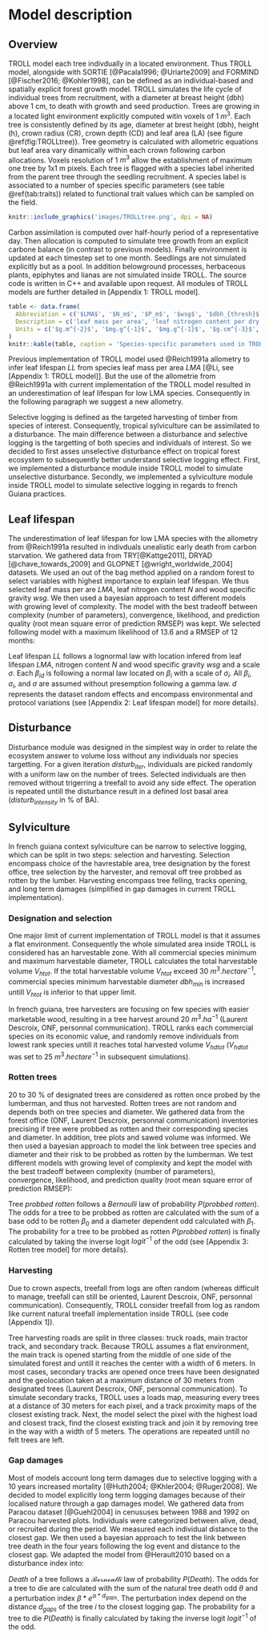 # Model description

## Overview

TROLL model each tree indivdually in a located environment. Thus TROLL model, alongside with SORTIE  [@Pacala1996; @Uriarte2009] and FORMIND [@Fischer2016; @Kohler1998], can be defined as an individual-based and spatially explicit forest growth model. TROLL simulates the life cycle of individual trees from recruitment, with a diameter at breast height (dbh) above 1 cm, to death with growth and seed production. Trees are growing in a located light environment explicitly computed witin voxels of 1 $m^3$. Each tree is consistently defined by its age, diameter at brest height (dbh), height (h), crown radius (CR), crown depth (CD) and leaf area (LA) (see figure \@ref(fig:TROLLtree)). Tree geometry is calculated with allometric equations but leaf area vary dinamically within each crown following carbon allocations. Voxels resolution of 1 $m^3$ allow the establishment of maximum one tree by 1x1 m pixels. Each tree is flagged with a species label inherited from the parent tree through the seedling recruitment. A species label is associated to a number of species specific parameters (see table \@ref(tab:traits)) related to functional trait values which can be sampled on the field.

```r
knitr::include_graphics('images/TROLLtree.png', dpi = NA)
```

Carbon assimilation is computed over half-hourly period of a representative day. Then allocation is computed to simulate tree growth from an explicit carbone balance (in contrast to previous models). Finally environment is updated at each timestep set to one month. Seedlings are not simulated explicitly but as a pool. In addition belowground processes, herbaceous plants, epiphytes and lianas are not simulated inside TROLL. The source code is written in C++ and available upon request. All modules of TROLL models are further detailed in [Appendix 1: TROLL model].

```r
table <- data.frame(
  Abbreviation = c('$LMA$', '$N_m$', '$P_m$', '$wsg$', '$dbh_{thresh}$', '$h_{lim}$', '$a_h$'),
  Description = c('leaf mass per area', 'leaf nitrogen content per dry mass', 'leaf phosphorous content per dry mass', 'wood specific gravity', 'diameter at breasth height threshold', 'asymptotic height', 'parameter of the tree-height-dbh allometry'),
  Units = c('$g.m^{-2}$', '$mg.g^{-1}$', '$mg.g^{-1}$', '$g.cm^{-3}$', '$m$', '$m$', '$m$')
)
knitr::kable(table, caption = 'Species-specific parameters used in TROLL from @Li. Data originates from the BRIDGE [@Baraloto2010] and TRY [@Kattge2011] datasets.', format = 'pandoc')
```

Previous implementation of TROLL model used @Reich1991a allometry to infer leaf lifespan $LL$ from species leaf mass per area $LMA$ [@Li, see [Appendix 1: TROLL model]]. But the use of the allometrie from @Reich1991a with current implementation of the TROLL model resulted in an underestimation of leaf lifespan for low LMA species. Consequently in the following paragraph we suggest a new allometry.

Selective logging is defined as the targeted harvesting of timber from species of interest. Consequently, tropical sylviculture can be assimilated to a disturbance. The main difference between a disturbance and selective logging is the targetting of both species and individuals of interest. So we decided to first asses unselective disturbance effect on tropical forest ecosystem to subsequently better understand selective logging effect. First, we implemented a disturbance module inside TROLL model to simulate unselective disturbance. Secondly, we implemented a sylviculture module inside TROLL model to simulate selective logging in regards to french Guiana practices.

## Leaf lifespan

The underestimation of leaf lifespan for low LMA species with the allometry from @Reich1991a resulted in indivduals unealistic early death from carbon starvation. We gathered data from TRY[@Kattge2011], DRYAD [@chave_towards_2009] and GLOPNET [@wright_worldwide_2004] datasets. We used an out of the bag method applied on a random forest to select variables with highest importance to explain leaf lifespan. We thus selected leaf mass per are $LMA$, leaf nitrogen content $N$ and wood specific gravity $wsg$. We then used a bayesian approach to test different models with growing level of complexity. The model with the best tradeoff between complexity (number of parameters), convergence, likelihood, and prediction quality (root mean square error of prediction RMSEP) was kept. We selected following model with a maximum likelihood of 13.6 and a RMSEP of 12 months:

\begin{equation}
  LL_{d} \sim log\mathcal{N}({\beta_1}_d*LMA - {\beta_2}_d*N*\beta_3*wsg, \sigma)
  (\#eq:LL)
\end{equation}

Leaf lifespan $LL$ follows a lognormal law with location infered from leaf lifespan $LMA$, nitrogen content $N$ and wood specific gravity $wsg$ and a scale $\sigma$. Each ${\beta_i}_d$ is following a normal law located on $\beta_i$ with a scale of $\sigma_i$. All $\beta_i$, $\sigma_i$, and $\sigma$ are assumed without presemption following a gamma law. $d$ represents the dataset random effects and encompass environmental and protocol variations (see [Appendix 2: Leaf lifespan model] for more details).

## Disturbance

Disturbance module was designed in the simplest way in order to relate the ecosystem answer to volume loss without any individuals nor species targetting. For a given iteration $disturb_{iter}$, individuals are picked randomly with a uniform law on the number of trees. Selected individuals are then removed without trigerring a treefall to avoid any side effect. The operation is repeated untill the disturbance result in a defined lost basal area ($disturb_{intensity}$ in % of BA).

## Sylviculture

In french guiana context sylviculture can be narrow to selective logging, which can be split in two steps: selection and harvesting. Selection encompass choice of the havrestable area, tree designation by the forest office, tree selection by the harvester, and removal off tree probbed as rotten by the lumber. Harvesting encompass tree felling, tracks opening, and long term damages (simplified in gap damages in current TROLL implementation).

### Designation and selection

One major limit of current implementation of TROLL model is that it assumes a flat environment. Consequently the whole simulated area inside TROLL is considered has an harvestable zone. With all commercial species minimum and maximum harvestable diameter, TROLL calculates the total harvestable volume ${V_h}_{tot}$. If the total harvestable volume ${V_h}_{tot}$ exceed $30~m^3.hectare^{-1}$, commercial species minimum harvestable diameter $dbh_{min}$ is increased untill ${V_h}_{tot}$ is inferior to that upper limit.

In french guiana, tree harvesters are focusing on few species with easier marketable wood, resulting in a tree harvest around $20~m^3.ha^{-1}$ (Laurent Descroix, ONF, personnal communication). TROLL ranks each commercial species on its economic value, and randomly remove individuals from lowest rank species untill it reaches total harvested volume ${V_{hd}}_{tot}$ (${V_{hd}}_{tot}$ was set to $25~m^3.hectare^{-1}$ in subsequent simulations).

### Rotten trees

20 to 30 % of designated trees are considered as rotten once probed by the lumberman, and thus not harvested. Rotten trees are not random and depends both on tree species and diameter. We gathered data from the forest office (ONF, Laurent Descroix, personnal communication) inventories precising if tree were probbed as rotten and their corresponding species and diameter. In addition, tree plots and sawed volume was informed. We then used a bayesian approach to model the link between tree species and diameter and their risk to be probbed as rotten by the lumberman. We test different models with growing level of complexity and kept the model with the best tradeoff between complexity (number of parameters), convergence, likelihood, and prediction quality (root mean square error of prediction RMSEP):

\begin{equation}
  \begin{array}{c} 
    probbed~rotten \sim \mathcal{B}(P(probbed~rotten)) \\
    P(probbed~rotten) = logit^{-1}(\beta_0 + \beta_1*dbh) = \frac{e^{\beta_0 + \beta_1*dbh}}{1 + e^{\beta_0 + \beta_1*dbh}}
  \end{array}
  (\#eq:rotten)
\end{equation} 

Tree $probbed~rotten$ follows a $Bernoulli$ law of probability $P(probbed~rotten)$. The odds for a tree to be probbed as rotten are calculated with the sum of a base odd to be rotten $\beta_0$ and a diameter dependent odd calculated with $\beta_1$. The probability for a tree to be probbed as rotten $P(probbed~rotten)$ is finally calculated by taking the inverse logit $logit^{-1}$ of the odd (see [Appendix 3: Rotten tree model] for more details).

### Harvesting

Due to crown aspects, treefall from logs are often random (whereas difficult to manage, treefall can still be oriented, Laurent Descroix, ONF, personnal communication). Consequently, TROLL consider treefall from log as random like current natural treefall implementation inside TROLL (see code [Appendix 1]).

Tree harvesting roads are split in three classes: truck roads, main tractor track, and secondary track. Because TROLL assumes a flat environment, the main track is opened starting from the middle of one side of the simulated forest and untill it reaches the center with a width of 6 meters. In most cases, secondary tracks are opened once trees have been designated and the geolocation taken at a maximum distance of 30 meters from designated trees (Laurent Descroix, ONF, personnal communication). To simulate secondary tracks, TROLL uses a loads map, measuring every trees at a distance of 30 meters for each pixel, and  a track proximity maps of the closest existing track. Next, the model select the pixel with the highest load and closest track, find the closest existing track and join it by removing tree in the way with a width of 5 meters. The operations are repeated untill no felt trees are left.

### Gap damages

Most of models account long term damages due to selective logging with a 10 years increased mortality [@Huth2004; @Khler2004; @Ruger2008]. We decided to model explicitly long term logging damages because of their localised nature through a gap damages model. We gathered data from Paracou dataset [@Guehl2004] in cenususes between 1988 and 1992 on Paracou harvested plots. Individuals were categorized between alive, dead, or recruited during the period. We measured each individual distance to the closest gap. We then used a bayesian approach to test the link between tree death in the four years following the log event and distance to the closest gap. We adapted the model from @Herault2010 based on a disturbance index into:

\begin{equation}
  \begin{array}{c} 
    Death \sim \mathcal{B}(P(Death)) \\
    P(Death) = logit^{-1}(\theta + \beta*e^{\alpha*d_{gaps}}) = \frac{e^{\theta + \beta*e^{\alpha*d_{gaps}}}}{1 + e^{\theta + \beta*e^{\alpha*d_{gaps}}}}
  \end{array}
  (\#eq:death)
\end{equation} 

$Death$ of a tree follows a $\mathcal{Bernoulli}$ law of probability $P(Death)$. The odds for a tree to die are calculated with the sum of the natural tree death odd $\theta$ and a perturbation index $\beta*e^{\alpha*d_{gaps}}$. The perturbation index depend on the distance $d_{gaps}$ of the tree $i$ to the closest logging gap. The probability for a tree to die $P(Death)$ is finally calculated by taking the inverse logit $logit^{-1}$ of the odd.
